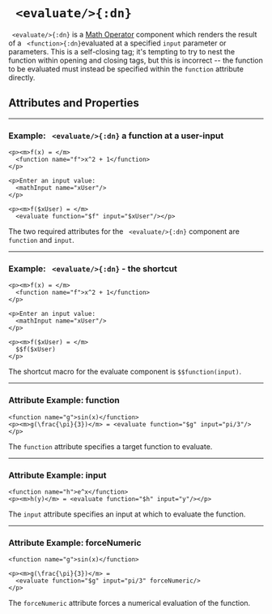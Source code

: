 


# ` <evaluate/>{:dn}`

` <evaluate/>{:dn}` is a [Math Operator](../document_structure/essentialConcepts#component-types) 
component which renders the result of a ` <function>{:dn}`evaluated at a specified `input` parameter or parameters.
This is a self-closing tag; it's tempting to try to nest the function within opening and closing tags, but this is 
incorrect -- the function to be evaluated 
must instead be specified within the `function` attribute directly.

## Attributes and Properties 
 <AttrDisplay name='evaluate'/> 
 <PropDisplay name='evaluate'/>


---

### Example: ` <evaluate/>{:dn}` a function at a user-input


```doenet-editor-horiz
<p><m>f(x) = </m> 
  <function name="f">x^2 + 1</function>
</p>

<p>Enter an input value: 
  <mathInput name="xUser"/>
</p>

<p><m>f($xUser) = </m>
  <evaluate function="$f" input="$xUser"/></p>      
```



The two required attributes for the ` <evaluate/>{:dn}` component are `function` and `input`.



---

### Example: ` <evaluate/>{:dn}`  - the shortcut


```doenet-editor-horiz
<p><m>f(x) = </m> 
  <function name="f">x^2 + 1</function>
</p>

<p>Enter an input value: 
  <mathInput name="xUser"/>
</p>

<p><m>f($xUser) = </m>
  $$f($xUser)
</p>
```



The shortcut macro for the evaluate component is `$$function(input)`.



---

### Attribute Example: function


```doenet-example
<function name="g">sin(x)</function>
<p><m>g(\frac{\pi}{3})</m> = <evaluate function="$g" input="pi/3"/></p>     
```



The `function` attribute specifies a target function to evaluate.



---

### Attribute Example: input


```doenet-example
<function name="h">e^x</function>
<p><m>h(y)</m> = <evaluate function="$h" input="y"/></p>  
```



The `input` attribute specifies an input at which to evaluate the function.



---

### Attribute Example: forceNumeric


```doenet-editor-horiz
<function name="g">sin(x)</function>

<p><m>g(\frac{\pi}{3})</m> = 
  <evaluate function="$g" input="pi/3" forceNumeric/>
</p> 
```



The `forceNumeric` attribute forces a numerical evaluation of the function.





